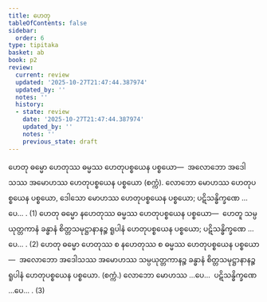```yaml
---
title: ဟေတု
tableOfContents: false
sidebar:
  order: 6
type: tipitaka
basket: ab
book: p2
review:
  current: review
  updated: '2025-10-27T21:47:44.387974'
  updated_by: ''
  notes: ''
  history:
  - state: review
    date: '2025-10-27T21:47:44.387974'
    updated_by: ''
    notes: ''
    previous_state: draft
---
```



<ReviewStatus review={frontmatter.review} showDetails={true} />

<HypothesisAnnotation frontmatter={frontmatter} />

<DynamicBreadcrumb />

<Division number="17" book="p2" e="ch" v="38" p="7">

<Paragraph number="41" book="p2">
ဟေတု ဓမ္မော ဟေတုဿ ဓမ္မဿ ဟေတုပစ္စယေန ပစ္စယော—  အလောဘော အဒေါသဿ အမောဟဿ ဟေတုပစ္စယေန ပစ္စယော (စက္ကံ). လောဘော မောဟဿ ဟေတုပစ္စယေန ပစ္စယော, ဒေါသော မောဟဿ ဟေတုပစ္စယေန ပစ္စယော; ပဋိသန္ဓိက္ခဏေ …ပေ… . (1)
</Paragraph>

<Paragraph number="42" book="p2">
ဟေတု ဓမ္မော နဟေတုဿ ဓမ္မဿ ဟေတုပစ္စယေန ပစ္စယော—  ဟေတူ သမ္ပယုတ္တကာနံ ခန္ဓာနံ စိတ္တသမုဋ္ဌာနာနဉ္စ ရူပါနံ ဟေတုပစ္စယေန ပစ္စယော; ပဋိသန္ဓိက္ခဏေ …ပေ… . (2)
</Paragraph>

<Paragraph number="43" book="p2">
ဟေတု ဓမ္မော ဟေတုဿ စ နဟေတုဿ စ ဓမ္မဿ ဟေတုပစ္စယေန ပစ္စယော—  အလောဘော အဒေါသဿ အမောဟဿ သမ္ပယုတ္တကာနဉ္စ ခန္ဓာနံ စိတ္တသမုဋ္ဌာနာနဉ္စ ရူပါနံ ဟေတုပစ္စယေန ပစ္စယော. (စက္ကံ.) လောဘော မောဟဿ …ပေ…  ပဋိသန္ဓိက္ခဏေ …ပေ… . (3)
</Paragraph>
</Division>